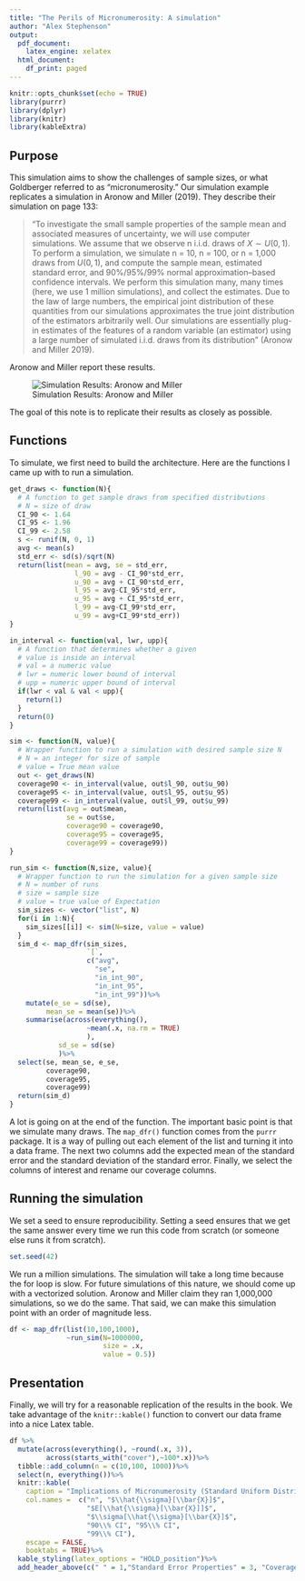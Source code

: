 ```yaml
---
title: "The Perils of Micronumerosity: A simulation"
author: "Alex Stephenson"
output:
  pdf_document:
    latex_engine: xelatex
  html_document:
    df_print: paged
---
```


```r
knitr::opts_chunk$set(echo = TRUE)
library(purrr)
library(dplyr)
library(knitr)
library(kableExtra)
```

## Purpose 

This simulation aims to show the challenges of sample sizes, or what Goldberger referred to as "micronumerosity." Our simulation example replicates a simulation in Aronow and Miller (2019). They describe their simulation on page 133: 

>"To investigate the small sample properties of the sample mean and associated measures of uncertainty, we will use computer simulations. We assume that we observe n i.i.d. draws of $X \sim U(0,1)$. To perform a simulation, we simulate n = 10, n = 100, or n = 1,000 draws from $U(0,1)$, and compute the sample mean, estimated standard error, and 90%/95%/99% normal approximation–based confidence intervals. We perform this simulation many, many times (here, we use 1 million simulations), and collect the estimates. Due to the law of large numbers, the empirical joint distribution of these quantities from our simulations approximates the true joint distribution of the estimators arbitrarily well. Our simulations are essentially plug-in estimates of the features of a random variable (an estimator) using a large number of simulated i.i.d. draws from its distribution" (Aronow and Miller 2019).

Aronow and Miller report these results. 

![Simulation Results: Aronow and Miller](img/micronumer.png)

The goal of this note is to replicate their results as closely as possible. 

## Functions 

To simulate, we first need to build the architecture. Here are the functions I came up with to run a simulation. 

```r
get_draws <- function(N){
  # A function to get sample draws from specified distributions 
  # N = size of draw 
  CI_90 <- 1.64 
  CI_95 <- 1.96
  CI_99 <- 2.58
  s <- runif(N, 0, 1)
  avg <- mean(s)
  std_err <- sd(s)/sqrt(N)
  return(list(mean = avg, se = std_err,
                l_90 = avg - CI_90*std_err,
                u_90 = avg + CI_90*std_err,
                l_95 = avg-CI_95*std_err,
                u_95 = avg + CI_95*std_err,
                l_99 = avg-CI_99*std_err,
                u_99 = avg+CI_99*std_err))
}

in_interval <- function(val, lwr, upp){
  # A function that determines whether a given 
  # value is inside an interval
  # val = a numeric value 
  # lwr = numeric lower bound of interval 
  # upp = numeric upper bound of interval
  if(lwr < val & val < upp){
    return(1)
  }
  return(0)
}

sim <- function(N, value){
  # Wrapper function to run a simulation with desired sample size N 
  # N = an integer for size of sample 
  # value = True mean value 
  out <- get_draws(N)
  coverage90 <- in_interval(value, out$l_90, out$u_90)
  coverage95 <- in_interval(value, out$l_95, out$u_95)
  coverage99 <- in_interval(value, out$l_99, out$u_99)
  return(list(avg = out$mean, 
              se = out$se,
              coverage90 = coverage90,
              coverage95 = coverage95,
              coverage99 = coverage99))
}

run_sim <- function(N,size, value){
  # Wrapper function to run the simulation for a given sample size 
  # N = number of runs
  # size = sample size 
  # value = true value of Expectation
  sim_sizes <- vector("list", N)
  for(i in 1:N){
    sim_sizes[[i]] <- sim(N=size, value = value)
  }
  sim_d <- map_dfr(sim_sizes,
                   `[`, 
                   c("avg", 
                     "se",
                     "in_int_90",
                     "in_int_95",
                     "in_int_99"))%>%
    mutate(e_se = sd(se),
         mean_se = mean(se))%>%
    summarise(across(everything(), 
                   ~mean(.x, na.rm = TRUE)
                   ),
            sd_se = sd(se)
            )%>%
  select(se, mean_se, e_se,
         coverage90,
         coverage95, 
         coverage99)
  return(sim_d)
}
```

A lot is going on at the end of the function. The important basic point is that we simulate many draws. The `map_dfr()` function comes from the `purrr` package. It is a way of pulling out each element of the list and turning it into a data frame. The next two columns add the expected mean of the standard error and the standard deviation of the standard error. Finally, we select the columns of interest and rename our coverage columns. 

## Running the simulation 

We set a seed to ensure reproducibility. Setting a seed ensures that we get the same answer every time we run this code from scratch (or someone else runs it from scratch). 

```r
set.seed(42)
```

We run a million simulations. The simulation will take a long time because the for loop is slow. For future simulations of this nature, we should come up with a vectorized solution. Aronow and Miller claim they ran 1,000,000 simulations, so we do the same. That said, we can make this simulation point with an order of magnitude less. 

```r
df <- map_dfr(list(10,100,1000), 
              ~run_sim(N=1000000, 
                       size = .x, 
                       value = 0.5))
```

## Presentation 

Finally, we will try for a reasonable replication of the results in the book. We take advantage of the `knitr::kable()` function to convert our data frame into a nice Latex table. 

```r
df %>%
  mutate(across(everything(), ~round(.x, 3)),
         across(starts_with("cover"),~100*.x))%>%
  tibble::add_column(n = c(10,100, 1000))%>%
  select(n, everything())%>%
  knitr::kable(
    caption = "Implications of Micronumerosity (Standard Uniform Distribution)",
    col.names =  c("n", "$\\hat{\\sigma}[\\bar{X}]$",
                   "$E[\\hat{\\sigma}[\\bar{X}]]$",
                   "$\\sigma[\\hat{\\sigma}[\\bar{X}]$", 
                   "90\\% CI", "95\\% CI", 
                   "99\\% CI"),
    escape = FALSE,
    booktabs = TRUE)%>%
  kable_styling(latex_options = "HOLD_position")%>%
  add_header_above(c(" " = 1,"Standard Error Properties" = 3, "Coverage" = 3))
```


